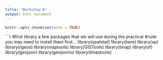 ```yaml
---
title: "Workshop 6"
output: html_document
---
```


```r
knitr::opts_chunk$set(echo = TRUE)
```

```r
#first library a few packages that we will use during the practical
#note you may need to install them first...
library(spatstat)
library(here)
library(sp)
library(rgeos)
library(maptools)
library(GISTools)
library(tmap)
library(sf)
library(geojson)
library(geojsonio)
library(tmaptools)
